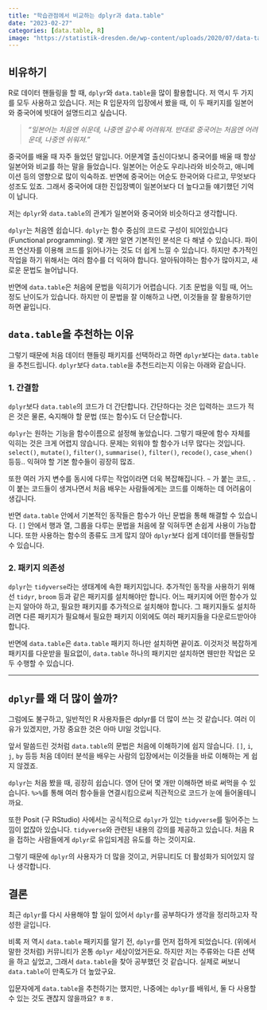 ```yaml
---
title: "학습관점에서 비교하는 dplyr과 data.table"
date: "2023-02-27"
categories: [data.table, R]
image: "https://statistik-dresden.de/wp-content/uploads/2020/07/data-table_dplyr_dtplyr_thumbnail.png"
---
```


## 비유하기

R로 데이터 핸들링을 할 때, `dplyr`와 `data.table`을 많이 활용합니다. 저 역시 두 가지를 모두 사용하고 있습니다. 저는 R 입문자의 입장에서 봤을 때, 이 두 패키지를 일본어와 중국어에 빗대어 설명드리고 싶습니다.

> *"일본어는 처음엔 쉬운데, 나중엔 갈수록 어려워져. 반대로 중국어는 처음엔 어려운데, 나중엔 쉬워져."*

중국어를 배울 때 자주 들었던 말입니다. 어문계열 출신이다보니 중국어를 배울 때 항상 일본어와 비교를 하는 말을 들었습니다. 일본어는 어순도 우리나라와 비슷하고, 애니메이션 등의 영향으로 많이 익숙하죠. 반면에 중국어는 어순도 한국어와 다르고, 무엇보다 성조도 있죠. 그래서 중국어에 대한 진입장벽이 일본어보다 더 높다고들 얘기했던 기억이 납니다.

저는 `dplyr`와 `data.table`의 관계가 일본어와 중국어와 비슷하다고 생각합니다.

`dplyr`는 처음엔 쉽습니다. `dplyr`는 함수 중심의 코드로 구성이 되어있습니다(Functional programming). 몇 개만 알면 기본적인 분석은 다 해낼 수 있습니다. 파이프 연산자를 이용해 코드를 읽어나가는 것도 더 쉽게 느낄 수 있습니다. 하지만 추가적인 작업을 하기 위해서는 여러 함수를 더 익혀야 합니다. 알아둬야하는 함수가 많아지고, 새로운 문법도 늘어납니다.

반면에 `data.table`은 처음에 문법을 익히기가 어렵습니다. 기초 문법을 익힐 때, 어느 정도 난이도가 있습니다. 하지만 이 문법을 잘 이해하고 나면, 이것들을 잘 활용하기만 하면 끝입니다.

## `data.table`을 추천하는 이유

그렇기 때문에 처음 데이터 핸들링 패키지를 선택하라고 하면 `dplyr`보다는 `data.table`을 추천드립니다. `dplyr`보다 `data.table`을 추천드리는지 이유는 아래와 같습니다.

### 1. 간결함

`dplyr`보다 `data.table`의 코드가 더 간단합니다. 간단하다는 것은 입력하는 코드가 적은 것은 물론, 숙지해야 할 문법 (또는 함수)도 더 단순합니다.

`dplyr`는 원하는 기능을 함수이름으로 설정해 놓았습니다. 그렇기 때문에 함수 자체를 익히는 것은 크게 어렵지 않습니다. 문제는 외워야 할 함수가 너무 많다는 것입니다. `select()`, `mutate()`, `filter()`, `summarise()`, `filter()`, `recode()`, `case_when()` 등등.. 익혀야 할 기본 함수들이 굉장히 많죠.

또한 여러 가지 변수를 동시에 다루는 작업이라면 더욱 복잡해집니다. `~` 가 붙는 코드, `.`이 붙는 코드들이 생겨나면서 처음 배우는 사람들에게는 코드를 이해하는 데 어려움이 생깁니다.

반면 `data.table` 안에서 기본적인 동작들은 함수가 아닌 문법을 통해 해결할 수 있습니다. `[]` 안에서 행과 열, 그룹을 다루는 문법을 처음에 잘 익혀두면 손쉽게 사용이 가능합니다. 또한 사용하는 함수의 종류도 크게 많지 않아 `dplyr`보다 쉽게 데이터를 핸들링할 수 있습니다.

### **2. 패키지 의존성**

`dplyr`는 `tidyverse`라는 생태계에 속한 패키지입니다. 추가적인 동작을 사용하기 위해선 `tidyr`, `broom` 등과 같은 패키지를 설치해야만 합니다. 어느 패키지에 어떤 함수가 있는지 알아야 하고, 필요한 패키지를 추가적으로 설치해야 합니다. 그 패키지들도 설치하려면 다른 패키지가 필요해서 필요한 패키지 이외에도 여러 패키지들을 다운로드받아야 합니다.

반면에 `data.table`은 `data.table` 패키지 하나만 설치하면 끝이죠. 이것저것 복잡하게 패키지를 다운받을 필요없이, `data.table` 하나의 패키지만 설치하면 웬만한 작업은 모두 수행할 수 있습니다.

------------------------------------------------------------------------

## `dplyr`를 왜 더 많이 쓸까?

그럼에도 불구하고, 일반적인 R 사용자들은 dplyr를 더 많이 쓰는 것 같습니다. 여러 이유가 있겠지만, 가장 중요한 것은 아마 UI일 것입니다.

앞서 말씀드린 것처럼 `data.table`의 문법은 처음에 이해하기에 쉽지 않습니다. `[]`, `i`, `j`, `by` 등등 처음 데이터 분석을 배우는 사람의 입장에서는 이것들을 바로 이해하는 게 쉽지 않겠죠.

`dplyr`는 처음 봤을 때, 굉장히 쉽습니다. 영어 단어 몇 개만 이해하면 바로 써먹을 수 있습니다. `%>%`를 통해 여러 함수들을 연결시킴으로써 직관적으로 코드가 눈에 들어올테니까요.

또한 Posit (구 RStudio) 사에서는 공식적으로 `dplyr`가 있는 `tidyverse`를 밀어주는 느낌이 없잖아 있습니다. `tidyverse`와 관련된 내용의 강의를 제공하고 있습니다. 처음 R을 접하는 사람들에게 `dplyr`로 유입되게끔 유도를 하는 것이지요.

그렇기 때문에 `dplyr`의 사용자가 더 많을 것이고, 커뮤니티도 더 활성화가 되어있지 않나 생각합니다.

## 결론

최근 `dplyr`를 다시 사용해야 할 일이 있어서 `dplyr`를 공부하다가 생각을 정리하고자 작성한 글입니다.

비록 저 역시 `data.table` 패키지를 알기 전, `dplyr`를 먼저 접하게 되었습니다. (위에서 말한 것처럼) 커뮤니티가 온통 `dplyr` 세상이었거든요. 하지만 저는 주류와는 다른 선택을 하고 싶었고, 그래서 `data.table`을 찾아 공부했던 것 같습니다. 실제로 써보니 `data.table`이 만족도가 더 높았구요.

입문자에게 `data.table`을 추천하기는 했지만, 나중에는 `dplyr`를 배워서, 둘 다 사용할 수 있는 것도 괜찮지 않을까요? ㅎㅎ.
